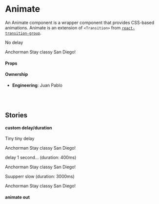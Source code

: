 
<Meta component={Animate} title="Utilities/Animation/Animate" />

# Animate

An Animate component is a wrapper component that provides CSS-based animations. Animate is an extension of `<Transition>` from [`react-transition-group`](https://github.com/reactjs/react-transition-group/).

<Canvas>
  <Story name="default">
    <div>
      <p>No delay</p>
      <Animate sequence="fade down">
        <Card>
          <Heading>Anchorman</Heading>
          <Text>Stay classy San Diego!</Text>
        </Card>
      </Animate>
    </div>
  </Story>
</Canvas>

#### Props

<ArgsTable of={AnimateComponent} />

#### Ownership

- **Engineering**: Juan Pablo

<br />
<br />

## Stories

#### custom delay/duration

<Canvas>
  <Story name="custom delay/duration">
    <div>
      <p>Tiny tiny delay</p>
      <Animate sequence="fade scale" delay={300} easing="bounce">
        <Card>
          <Heading>Anchorman</Heading>
          <Text>Stay classy San Diego!</Text>
        </Card>
      </Animate>
      <br />
      <p>delay 1 second… (duration: 400ms)</p>
      <Animate sequence="fade down" delay={1000} duration={400}>
        <Card>
          <Heading>Anchorman</Heading>
          <Text>Stay classy San Diego!</Text>
        </Card>
      </Animate>
      <br />
      <p>Suupperr slow (duration: 3000ms)</p>
      <Animate sequence="fade down" duration={3000}>
        <Card>
          <Heading>Anchorman</Heading>
          <Text>Stay classy San Diego!</Text>
        </Card>
      </Animate>
      <br />
    </div>
  </Story>
</Canvas>

#### animate out

<Canvas>
  <Story name="animateOut">
    <AnimateOutExample />
  </Story>
</Canvas>
